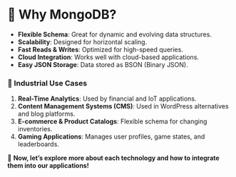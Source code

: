 # 🍃 Why MongoDB?

- **Flexible Schema**: Great for dynamic and evolving data structures.
- **Scalability**: Designed for horizontal scaling.
- **Fast Reads & Writes**: Optimized for high-speed queries.
- **Cloud Integration**: Works well with cloud-based applications.
- **Easy JSON Storage**: Data stored as BSON (Binary JSON).

### 🏢 Industrial Use Cases

1. **Real-Time Analytics**: Used by financial and IoT applications.
2. **Content Management Systems (CMS)**: Used in WordPress alternatives and blog platforms.
3. **E-commerce & Product Catalogs**: Flexible schema for changing inventories.
4. **Gaming Applications**: Manages user profiles, game states, and leaderboards.

🚀 **Now, let’s explore more about each technology and how to integrate them into our applications!**
